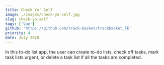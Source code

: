 ```yaml
---
title: Check Yo' Self
image: ./images/check-yo-self.jpg
slug: check-yo-self
tags: ['Vue']
github: 'https://github.com/track-basket/trackbasket_FE'
priority: 4
date: July 2020
---
```


In this to-do list app, the user can create to-do lists, check off tasks, mark task lists urgent, or delete a task list if all the tasks are completed.